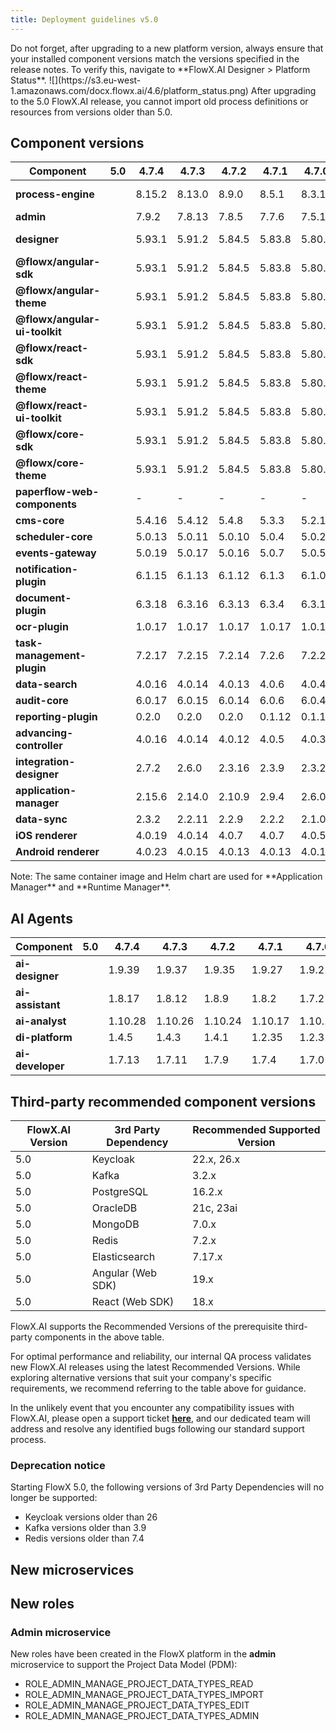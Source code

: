 ```yaml
---
title: Deployment guidelines v5.0
---
```


<Info>
  Do not forget, after upgrading to a new platform version, always ensure that your installed component versions match the versions specified in the release notes. To verify this, navigate to **FlowX.AI Designer > Platform Status**.
</Info>

<Frame>
  ![](https://s3.eu-west-1.amazonaws.com/docx.flowx.ai/4.6/platform_status.png)
</Frame>

<Warning>
  After upgrading to the 5.0 FlowX.AI release, you cannot import old process definitions or resources from versions older than 5.0.
</Warning>

## Component versions

| Component                     | 5.0 | 4.7.4  | 4.7.3  | 4.7.2  | 4.7.1  | 4.7.0  | 4.6.1  | 4.6.0  | 4.1.4    | 4.1.3    | 4.1.2    | 4.1.1  | 4.1    | 4.0        | 3.4.7     | 3.4.6     | 3.4.5     | 3.4.4     | 3.4.3   | 3.4.2  | 3.4.1  | 3.4.0  | 3.3.0   | 3.2.0  | 3.1.0  | 3.0.0  |
| ----------------------------- | --- | ------ | ------ | ------ | ------ | ------ | ------ | ------ | -------- | -------- | -------- | ------ | ------ | ---------- | --------- | --------- | --------- | --------- | ------- | ------ | ------ | ------ | ------- | ------ | ------ | ------ |
| **process-engine**            |     | 8.15.2 | 8.13.0 | 8.9.0  | 8.5.1  | 8.3.1  | 8.1.1  | 8.0.2  | 6.1.4    | 6.1.3    | 6.1.2    | 6.0.3  | 5.10.3 | 4.3.5-2v11 | 4.3.5-2v6 | 4.3.5-2v2 | 4.3.5-2v1 | 4.3.5     | 4.3.2   | 4.3.1  | 4.1.0  | 3.6.0  | 2.2.1   | 2.1.2  | 2.0.7  |        |
| **admin**                     |     | 7.9.2  | 7.8.13 | 7.8.5  | 7.7.6  | 7.5.1  | 7.2.6  | 7.2.3  | 5.1.6    | 5.1.5    | 5.1.4    | 5.1.3  | 5.0.9  | 4.6.10     | 3.3.19-6  | 3.3.19-4  | 3.3.19-3  | 3.3.19-1  | 3.3.19  | 3.3.10 | 3.3.7  | 3.1.1  | 2.5.2   | 2.2.2  | 2.1.3  | 2.0.8  |
| **designer**                  |     | 5.93.1 | 5.91.2 | 5.84.5 | 5.83.8 | 5.80.6 | 5.69.3 | 5.64.5 | 4.17.1-5 | 4.17.1-3 | 4.17.1-2 | 4.17.1 | 4.17.1 | 4.0.1      | 3.35.18-5 | 3.35.18-3 | 3.35.18-2 | 3.35.18-1 | 3.35.18 | 3.35.9 | 3.35.6 | 3.33.2 | 3.28.11 | 3.21.1 | 3.15.1 | 3.2.1  |
| **@flowx/angular-sdk**        |     | 5.93.1 | 5.91.2 | 5.84.5 | 5.83.8 | 5.80.6 | 5.69.3 | 5.64.5 | -        | -        |          |        |        |            |           |           |           |           |         |        |        |        |         |        |        |        |
| **@flowx/angular-theme**      |     | 5.93.1 | 5.91.2 | 5.84.5 | 5.83.8 | 5.80.6 | 5.69.3 | 5.64.5 | -        | -        |          |        |        |            |           |           |           |           |         |        |        |        |         |        |        |        |
| **@flowx/angular-ui-toolkit** |     | 5.93.1 | 5.91.2 | 5.84.5 | 5.83.8 | 5.80.6 | 5.69.3 | 5.64.5 | 4.17.1-5 | 4.17.1-3 | 4.17.1-2 | 4.17.1 | 4.17.1 | 4.0.1      | 3.35.18-5 | 3.35.18-3 | 3.35.18-2 | 3.35.18-1 | 3.35.18 | 3.35.9 | 3.35.6 | 3.33.2 | 3.28.11 | 3.21.1 | 3.15.1 | 3.2.1  |
| **@flowx/react-sdk**          |     | 5.93.1 | 5.91.2 | 5.84.5 | 5.83.8 | 5.80.6 | 5.69.3 | 5.64.5 | -        | -        | -        | -      | -      | -          | -         | -         | -         | -         | -       | -      | -      | -      | -       | -      | -      |        |
| **@flowx/react-theme**        |     | 5.93.1 | 5.91.2 | 5.84.5 | 5.83.8 | 5.80.6 | 5.69.3 | 5.64.5 | -        | -        | -        | -      | -      | -          | -         | -         | -         | -         | -       | -      | -      | -      | -       | -      | -      |        |
| **@flowx/react-ui-toolkit**   |     | 5.93.1 | 5.91.2 | 5.84.5 | 5.83.8 | 5.80.6 | 5.69.3 | 5.64.5 | -        | -        | -        | -      | -      | -          | -         | -         | -         | -         | -       | -      | -      | -      | -       | -      | -      |        |
| **@flowx/core-sdk**           |     | 5.93.1 | 5.91.2 | 5.84.5 | 5.83.8 | 5.80.6 | 5.69.3 | 5.64.5 | -        | -        | -        | -      | -      | -          | -         | -         | -         | -         | -       | -      | -      | -      | -       | -      | -      |        |
| **@flowx/core-theme**         |     | 5.93.1 | 5.91.2 | 5.84.5 | 5.83.8 | 5.80.6 | 5.69.3 | 5.64.5 | -        | -        | -        | -      | -      | -          | -         | -         | -         | -         | -       | -      | -      | -      | -       | -      | -      |        |
| **paperflow-web-components**  |     | -      | -      | -      | -      | -      | -      | -      | -        | -        | -        | -      | -      | 3.35.18-5  | 3.35.18-5 | 3.35.18-3 | 3.35.18-2 | 3.35.18-1 | 3.35.18 | 3.35.9 | 3.35.6 | 3.33.2 | 3.28.11 | 3.21.1 | 3.15.1 | 3.2.1  |
| **cms-core**                  |     | 5.4.16 | 5.4.12 | 5.4.8  | 5.3.3  | 5.2.11 | 5.2.2  | 5.1.2  | 3.0.3    | 3.0.2    | 3.0.2    | 3.0.2  | 3.0.1  | 2.2.5      | 1.3.9     | 1.3.9     | 1.3.9     | 1.3.9     | 1.3.9   | 1.3.9  | 1.3.9  | 1.3.6  | 1.3.0   | 1.2.0  | 1.0.3  | 1.0.2  |
| **scheduler-core**            |     | 5.0.13 | 5.0.11 | 5.0.10 | 5.0.4  | 5.0.2  | 5.0.0  | 5.0.0  | 3.0.2    | 3.0.1    | 3.0.1    | 3.0.1  | 3.0.0  | 2.1.4      | 1.2.4     | 1.2.4     | 1.2.4     | 1.2.4     | 1.2.4   | 1.2.4  | 1.2.4  | 1.1.0  | 1.0.4   | 1.0.4  | 1.0.4  | 1.0.1  |
| **events-gateway**            |     | 5.0.19 | 5.0.17 | 5.0.16 | 5.0.7  | 5.0.5  | 5.0.2  | 5.0.2  | 3.0.3    | 3.0.2    | 3.0.2    | 3.0.2  | 3.0.0  | 2.0.4      | 1.1.0     | 1.1.0     | 1.1.0     | 1.1.0     | 1.1.0   | 1.1.0  | 1.1.0  | 1.0.6  | 1.0.2   | -      | -      | -      |
| **notification-plugin**       |     | 6.1.15 | 6.1.13 | 6.1.12 | 6.1.3  | 6.1.0  | 6.0.3  | 6.0.3  | 4.0.4    | 4.0.3    | 4.0.3    | 4.0.3  | 4.0.1  | 3.0.6      | 2.0.9     | 2.0.9     | 2.0.9     | 2.0.9     | 2.0.9   | 2.0.8  | 2.0.8  | 2.0.5  | 2.0.4   | 2.0.4  | 2.0.3  | 2.0.1  |
| **document-plugin**           |     | 6.3.18 | 6.3.16 | 6.3.13 | 6.3.4  | 6.3.1  | 6.0.3  | 6.0.3  | 4.0.3    | 4.0.2    | 4.0.2    | 4.0.2  | 4.0.0  | 3.0.6      | 2.0.10-1  | 2.0.10    | 2.0.10    | 2.0.10    | 2.0.10  | 2.0.8  | 2.0.8  | 2.0.6  | 2.0.4   | 2.0.3  | 2.0.3  | 2.0.2  |
| **ocr-plugin**                |     | 1.0.17 | 1.0.17 | 1.0.17 | 1.0.17 | 1.0.17 | 1.0.17 | 1.0.17 | 1.0.17   | 1.0.17   | 1.0.17   | 1.0.17 | 1.0.17 | 1.0.17     | 1.0.15    | 1.0.12    | 1.0.12    | 1.0.12    | 1.0.12  | 1.0.12 | 1.0.12 | 1.0.8  | 1.0.8   | 1.0.2  | 0.1.33 | 0.1.33 |
| **task-management-plugin**    |     | 7.2.17 | 7.2.15 | 7.2.14 | 7.2.6  | 7.2.2  | 7.0.3  | 7.0.3  | 5.0.5    | 5.0.4    | 5.0.4    | 5.0.4  | 5.0.2  | 4.0.5      | 3.0.3     | 3.0.3     | 3.0.3     | 3.0.3     | 3.0.3   | 3.0.3  | 3.0.3  | 3.0.0  | 2.1.2   | 1.0.4  | 1.0.4  | 1.0.1  |
| **data-search**               |     | 4.0.16 | 4.0.14 | 4.0.13 | 4.0.6  | 4.0.4  | 4.0.0  | 4.0.0  | 2.0.5    | 2.0.4    | 2.0.4    | 2.0.4  | 2.0.3  | 1.0.6      | 0.2.8     | 0.2.8     | 0.2.8     | 0.2.6     | 0.2.6   | 0.2.6  | 0.2.6  | 0.2.3  | 0.2.0   | 0.1.4  | 0.1.4  | 0.1.3  |
| **audit-core**                |     | 6.0.17 | 6.0.15 | 6.0.14 | 6.0.6  | 6.0.4  | 6.0.0  | 6.0.0  | 4.0.5    | 4.0.4    | 4.0.4    | 4.0.4  | 4.0.3  | 3.1.4      | 2.2.0     | 2.2.0     | 2.2.0     | 2.2.0     | 2.2.0   | 2.1.3  | 2.1.3  | 2.1.0  | 1.0.6   | 1.0.5  | 1.0.4  | 1.0.1  |
| **reporting-plugin**          |     | 0.2.0  | 0.2.0  | 0.2.0  | 0.1.12 | 0.1.12 | 0.1.12 | 0.1.12 | 0.1.6    | 0.1.6    | 0.1.6    | 0.1.6  | 0.1.6  | 0.1.5      | 0.1.2     | 0.1.2     | 0.1.2     | 0.1.2     | 0.1.2   | 0.1.2  | 0.1.2  | 0.1.2  | 0.0.40  | 0.0.40 | 0.0.40 | 0.0.39 |
| **advancing-controller**      |     | 4.0.16 | 4.0.14 | 4.0.12 | 4.0.5  | 4.0.3  | 4.0.0  | 4.0.0  | 2.0.3    | 2.0.2    | 2.0.2    | 2.0.2  | 2.0.0  | 1.1.4      | 0.3.5-1   | 0.3.5     | 0.3.5     | 0.3.5     | 0.3.5   | 0.3.5  | 0.3.5  | 0.3.2  | 0.3.0   | 0.1.4  | 0.1.4  | 0.1.2  |
| **integration-designer**      |     | 2.7.2  | 2.6.0  | 2.3.16 | 2.3.9  | 2.3.2  | 2.0.4  | 2.0.1  |          |          |          |        |        |            |           |           |           |           |         |        |        |        |         |        |        |        |
| **application-manager**       |     | 2.15.6 | 2.14.0 | 2.10.9 | 2.9.4  | 2.6.0  | 2.0.25 | 2.0.18 | -        | -        | -        | -      | -      | -          | -         | -         | -         | -         | -       | -      | -      | -      | -       | -      | -      |        |
| **data-sync**                 |     | 2.3.2  | 2.2.11 | 2.2.9  | 2.2.2  | 2.1.0  | 2.0.2  | 2.0.2  | -        | -        | -        | -      | -      | -          | -         | -         | -         | -         | -       | -      | -      | -      | -       | -      | -      |        |
| **iOS renderer**              |     | 4.0.19 | 4.0.14 | 4.0.7  | 4.0.7  | 4.0.5  | 4.0.4  | 4.0.3  | 3.0.20   | 3.0.20   | 3.0.20   | 3.0.20 | 3.0.20 | 3.0.0      | 2.3.0     | 2.3.0     | 2.3.0     | 2.3.0     | 2.3.0   | 2.3.0  | 2.3.0  | 2.3.0  | 2.1.0   | 2.0.1  | 2.0.0  | 2.0.0  |
| **Android renderer**          |     | 4.0.23 | 4.0.15 | 4.0.13 | 4.0.13 | 4.0.12 | 4.0.11 | 4.0.9  | 3.0.23   | 3.0.23   | 3.0.23   | 3.0.23 | 3.0.23 | 3.0.0      | 2.1.4     | 2.1.4     | 2.1.4     | 2.1.4     | 2.1.4   | 2.1.4  | 2.1.4  | 2.1.4  | 2.0.1   | 2.0.1  | 2.0.1  | 2.0.1  |

<Info>
  Note: The same container image and Helm chart are used for **Application Manager** and **Runtime Manager**.
</Info>

## AI Agents

| Component        | 5.0 | 4.7.4   | 4.7.3   | 4.7.2   | 4.7.1   | 4.7.0   | 4.6.1  | 4.6.0  | 4.1.4 | 4.1.3 | 4.1.2 | 4.1.1 | 4.1 | 4.0 | 3.4.7 | 3.4.6 | 3.4.5 | 3.4.4 | 3.4.3 | 3.4.2 | 3.4.1 | 3.4.0 | 3.3.0 | 3.2.0 | 3.1.0 | 3.0.0 |
| ---------------- | --- | ------- | ------- | ------- | ------- | ------- | ------ | ------ | ----- | ----- | ----- | ----- | --- | --- | ----- | ----- | ----- | ----- | ----- | ----- | ----- | ----- | ----- | ----- | ----- | ----- |
| **ai-designer**  |     | 1.9.39  | 1.9.37  | 1.9.35  | 1.9.27  | 1.9.21  | 1.9.16 | 1.9.10 | -     | -     | -     | -     | -   | -   | -     | -     | -     | -     | -     | -     | -     | -     | -     | -     | -     |       |
| **ai-assistant** |     | 1.8.17  | 1.8.12  | 1.8.9   | 1.8.2   | 1.7.2   | 1.6.15 | 1.6.9  | -     | -     | -     | -     | -   | -   | -     | -     | -     | -     | -     | -     | -     | -     | -     | -     | -     |       |
| **ai-analyst**   |     | 1.10.28 | 1.10.26 | 1.10.24 | 1.10.17 | 1.10.13 | 1.10.6 | 1.10.3 | -     | -     | -     | -     | -   | -   | -     | -     | -     | -     | -     | -     | -     | -     | -     | -     | -     |       |
| **di-platform**  |     | 1.4.5   | 1.4.3   | 1.4.1   | 1.2.35  | 1.2.31  | 1.2.27 | 1.2.24 | -     | -     | -     | -     | -   | -   | -     | -     | -     | -     | -     | -     | -     | -     | -     | -     | -     |       |
| **ai-developer** |     | 1.7.13  | 1.7.11  | 1.7.9   | 1.7.4   | 1.7.0   | 1.6.5  | 1.5.5  | -     | -     | -     | -     | -   | -   | -     | -     | -     | -     | -     | -     | -     | -     | -     | -     | -     |       |

## Third-party recommended component versions

| FlowX.AI Version | 3rd Party Dependency | Recommended Supported Version |
| ---------------- | -------------------- | ----------------------------- |
| 5.0              | Keycloak             | 22.x, 26.x                    |
| 5.0              | Kafka                | 3.2.x                         |
| 5.0              | PostgreSQL           | 16.2.x                        |
| 5.0              | OracleDB             | 21c, 23ai                     |
| 5.0              | MongoDB              | 7.0.x                         |
| 5.0              | Redis                | 7.2.x                         |
| 5.0              | Elasticsearch        | 7.17.x                        |
| 5.0              | Angular (Web SDK)    | 19.x                          |
| 5.0              | React (Web SDK)      | 18.x                          |

<Info>
  FlowX.AI supports the Recommended Versions of the prerequisite third-party components in the above table.

  For optimal performance and reliability, our internal QA process validates new FlowX.AI releases using the latest Recommended Versions. While exploring alternative versions that suit your company's specific requirements, we recommend referring to the table above for guidance.


 In the unlikely event that you encounter any compatibility issues with FlowX.AI, please open a support ticket [**here**](https://flowxai.zendesk.com/), and our dedicated team will address and resolve any identified bugs following our standard support process.
</Info>

### Deprecation notice 

<Warning>
Starting FlowX 5.0, the following versions of 3rd Party Dependencies will no longer be supported:

* Keycloak versions older than 26
* Kafka versions older than 3.9
* Redis versions older than 7.4
</Warning>




## New microservices

<Card title="NoSQL DB Runner" icon="link" href="../../5.x/setup-guides/nosql-db-runner" icon="gear"/>

## New roles

### Admin microservice

New roles have been created in the FlowX platform in the **admin** microservice to support the Project Data Model (PDM):

- ROLE_ADMIN_MANAGE_PROJECT_DATA_TYPES_READ
- ROLE_ADMIN_MANAGE_PROJECT_DATA_TYPES_IMPORT
- ROLE_ADMIN_MANAGE_PROJECT_DATA_TYPES_EDIT
- ROLE_ADMIN_MANAGE_PROJECT_DATA_TYPES_ADMIN
